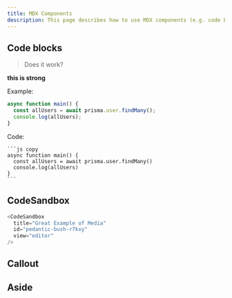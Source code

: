 ```yaml
---
title: MDX Components
description: This page describes how to use MDX components (e.g. code blocks) in Media Jams Studio
---
```


<!-- Credit to Prisma Docs for the fantastic idea https://github.com/prisma/docs/blob/master/content/600-about/02-style-guide/01-mdx-examples.mdx -->

## Code blocks

> Does it work?

<strong> this is strong </strong>

Example:

```js copy
async function main() {
  const allUsers = await prisma.user.findMany();
  console.log(allUsers);
}
```

Code:

````no-lines
```js copy
async function main() {
  const allUsers = await prisma.user.findMany()
  console.log(allUsers)
}
```
````

## CodeSandbox

```js
<CodeSandbox
  title="Great Example of Media"
  id="pedantic-bush-r7kxy"
  view="editor"
/>
```

<CodeSandbox
  title="Great Example of Media"
  id="pedantic-bush-r7kxy"
  view="editor"
/>

## Callout

## Aside
